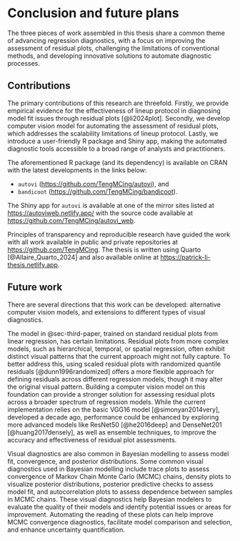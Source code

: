 # Conclusion and future plans {#sec-conclusion}

The three pieces of work assembled in this thesis share a common theme of advancing regression diagnostics, with a focus on improving the assessment of residual plots, challenging the limitations of conventional methods, and developing innovative solutions to automate diagnostic processes.

## Contributions

The primary contributions of this research are threefold. Firstly, we provide empirical evidence for the effectiveness of lineup protocol in diagnosing model fit issues through residual plots [@li2024plot]. Secondly, we develop computer vision model for automating the assessment of residual plots, which addresses the scalability limitations of lineup protocol. Lastly, we introduce a user-friendly R package and Shiny app, making the automated diagnostic tools accessible to a broad range of analysts and practitioners. 

The aforementioned R package (and its dependency) is available on CRAN with the latest developments in the links below:

- `autovi` (<https://github.com/TengMCing/autovi>), and
- `bandicoot` (<https://github.com/TengMCing/bandicoot>).


The Shiny app for `autovi` is available at one of the mirror sites listed at <https://autoviweb.netlify.app/> with the source code available at <https://github.com/TengMCing/autovi_web>.


Principles of transparency and reproducible research have guided the work with all work available in public and private repositories at <https://github.com/TengMCing>.  The thesis is written using Quarto [@Allaire_Quarto_2024] and also available online at <https://patrick-li-thesis.netlify.app>. 



## Future work

There are several directions that this work can be developed: alternative computer vision models, and extensions to different types of visual diagnostics. 

The model in @sec-third-paper, trained on standard residual plots from linear regression, has certain limitations. Residual plots from more complex models, such as hierarchical, temporal, or spatial regression, often exhibit distinct visual patterns that the current approach might not fully capture. To better address this, using scaled residual plots with randomized quantile residuals [@dunn1996randomized] offers a more flexible approach for defining residuals across different regression models, though it may alter the original visual pattern. Building a computer vision model on this foundation can provide a stronger solution for assessing residual plots across a broader spectrum of regression models. While the current implementation relies on the basic VGG16 model [@simonyan2014very], developed a decade ago, performance could be enhanced by exploring more advanced models like ResNet50 [@he2016deep] and DenseNet201 [@huang2017densely], as well as ensemble techniques, to improve the accuracy and effectiveness of residual plot assessments.

Visual diagnostics are also common in Bayesian modelling to assess model fit, convergence, and posterior distributions. Some common visual diagnostics used in Bayesian modelling include trace plots to assess convergence of Markov Chain Monte Carlo (MCMC) chains, density plots to visualize posterior distributions, posterior predictive checks to assess model fit, and autocorrelation plots to assess dependence between samples in MCMC chains. These visual diagnostics help Bayesian modelers to evaluate the quality of their models and identify potential issues or areas for improvement. Automating the reading of these plots can help improve MCMC convergence diagnostics, facilitate model comparison and selection, and enhance uncertainty quantification.
